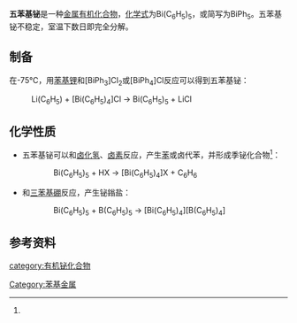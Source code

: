 {{chembox
| verifiedrevid = 
| ImageFile =pentaphenylbismuth.png
| ImageSize =
| ImageName = 
| IUPACName = 
| Section1 = {{Chembox Identifiers
|   ChemSpiderID_Ref = {{chemspidercite|correct|chemspider}}
| ChemSpiderID = 
| InChI = 
| InChIKey = 
| StdInChI_Ref = {{stdinchicite|correct|chemspider}}
| StdInChI = 
| StdInChIKey_Ref = {{stdinchicite|correct|chemspider}}
| StdInChIKey = 
| CASNo_Ref = {{cascite|correct|CAS}}
| CASNo = 3049-07-8
|   PubChem = 
|   SMILES = 
}}
| Section2 = {{Chembox Properties
|   Formula = Bi(C<sub>6</sub>H<sub>5</sub>)<sub>5</sub>
|   MolarMass = 594.51
|   Appearance =  紫色晶体<ref name=w>《无机化学丛书》第四卷 氮 磷 砷分族. 科学出版社. 4.10 铋的金属有机化合物. P<sub>393~395</sub></ref>
|   Density = 
|   BoilingPt = {{convert|100|-|105|C|K}}（分解）<ref>Wittig, Georg; Clauss, Karl. Pentaphenylbismuth. ''Justus Liebigs Annalen der Chemie'', 1952. 578. 136-146. ISSN: 0075-4617.</ref>
|   Solubility = 
|   SolubleOther = 
  }}
| Section3 = {{Chembox Structure
|  Reference = 
|  CrystalStruct = 
|  SpaceGroup = 
|  Coordination = 
|  LattConst_a = 
|   LattConst_b = 
|   LattConst_c = 
|  LattConst_alpha = 
|   LattConst_beta = 
|   LattConst_gamma = 
|  MolShape = 
|  OrbitalHybridisation = 
|  Dipole =  }}
| Section4 = {{Chembox Hazards
|   MainHazards = 
|   RPhrases = 
|   SPhrases = 
|   FlashPt = 
|   Autoignition = 
  }}
| Section8 = {{Chembox Related
|   OtherCations = 
|   OtherAnions = [[五氟化铋|五氟化铋]]
|   OtherCpds = [[三苯基铋|三苯基铋]]
  }}
}}

'''五苯基铋'''是一种[[金属有机化合物|金属有机化合物]]，[[化学式|化学式]]为Bi(C<sub>6</sub>H<sub>5</sub>)<sub>5</sub>，或简写为BiPh<sub>5</sub>。五苯基铋不稳定，室温下数日即完全分解。
==制备==
在-75℃，用[[苯基锂|苯基锂]]和[BiPh<sub>3</sub>]Cl<sub>2</sub>或[BiPh<sub>4</sub>]Cl反应可以得到五苯基铋：
: Li(C<sub>6</sub>H<sub>5</sub>) + [Bi(C<sub>6</sub>H<sub>5</sub>)<sub>4</sub>]Cl → Bi(C<sub>6</sub>H<sub>5</sub>)<sub>5</sub> + LiCl
==化学性质==
*五苯基铋可以和[[卤化氢|卤化氢]]、[[卤素|卤素]]反应，产生[[苯|苯]]或卤代苯，并形成季铋化合物<ref name=w />：
:: Bi(C<sub>6</sub>H<sub>5</sub>)<sub>5</sub> + HX → [Bi(C<sub>6</sub>H<sub>5</sub>)<sub>4</sub>]X + C<sub>6</sub>H<sub>6</sub>
*和[[三苯基硼|三苯基硼]]反应，产生铋鎓盐：
:: Bi(C<sub>6</sub>H<sub>5</sub>)<sub>5</sub> + B(C<sub>6</sub>H<sub>5</sub>)<sub>5</sub> → [Bi(C<sub>6</sub>H<sub>5</sub>)<sub>4</sub>][B(C<sub>6</sub>H<sub>5</sub>)<sub>4</sub>]

==参考资料==
{{reflist}}
[[category:有机铋化合物|category:有机铋化合物]]
[[Category:苯基金属|Category:苯基金属]]